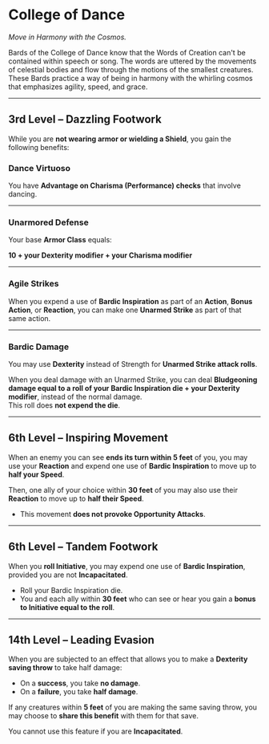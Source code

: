# College of Dance

_Move in Harmony with the Cosmos._

Bards of the College of Dance know that the Words of Creation can't be contained within speech or song. The words are uttered by the movements of celestial bodies and flow through the motions of the smallest creatures. These Bards practice a way of being in harmony with the whirling cosmos that emphasizes agility, speed, and grace.

---

## 3rd Level – Dazzling Footwork

While you are **not wearing armor or wielding a Shield**, you gain the following benefits:

### Dance Virtuoso

You have **Advantage on Charisma (Performance) checks** that involve dancing.

---

### Unarmored Defense

Your base **Armor Class** equals:

**10 + your Dexterity modifier + your Charisma modifier**

---

### Agile Strikes

When you expend a use of **Bardic Inspiration** as part of an **Action**, **Bonus Action**, or **Reaction**, you can make one **Unarmed Strike** as part of that same action.

---

### Bardic Damage

You may use **Dexterity** instead of Strength for **Unarmed Strike attack rolls**.

When you deal damage with an Unarmed Strike, you can deal **Bludgeoning damage equal to a roll of your Bardic Inspiration die + your Dexterity modifier**, instead of the normal damage.  
This roll does **not expend the die**.

---

## 6th Level – Inspiring Movement

When an enemy you can see **ends its turn within 5 feet** of you, you may use your **Reaction** and expend one use of **Bardic Inspiration** to move up to **half your Speed**.

Then, one ally of your choice within **30 feet** of you may also use their **Reaction** to move up to **half their Speed**.

- This movement **does not provoke Opportunity Attacks**.

---

## 6th Level – Tandem Footwork

When you **roll Initiative**, you may expend one use of **Bardic Inspiration**, provided you are not **Incapacitated**.

- Roll your Bardic Inspiration die.
- You and each ally within **30 feet** who can see or hear you gain a **bonus to Initiative equal to the roll**.

---

## 14th Level – Leading Evasion

When you are subjected to an effect that allows you to make a **Dexterity saving throw** to take half damage:

- On a **success**, you take **no damage**.
- On a **failure**, you take **half damage**.

If any creatures within **5 feet** of you are making the same saving throw, you may choose to **share this benefit** with them for that save.

You cannot use this feature if you are **Incapacitated**.
